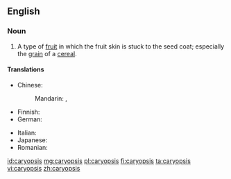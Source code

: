 ==English==
{{wikipedia}}

===Noun===
{{en-noun|caryopses}}

# A type of [[fruit]] in which the fruit skin is stuck to the seed coat; especially the [[grain]] of a [[cereal]].

====Translations====
{{trans-top|type of fruit}}
* Chinese:
*: Mandarin: {{t+|cmn|穎果|sc=Hani}}, {{t+|cmn|颖果|tr=yǐngguǒ|sc=Hani}}
* Finnish: {{t+|fi|jyvä}}
* German: {{t+|de|Karyopse|f}}
{{trans-mid}}
* Italian: {{t|it|cariosside|f}}
* Japanese: {{t|ja|穎果|tr=えいか, eika|sc=Jpan}}
* Romanian: {{t+|ro|cariopsă|f}}
{{trans-bottom}}

[[id:caryopsis]]
[[mg:caryopsis]]
[[pl:caryopsis]]
[[fi:caryopsis]]
[[ta:caryopsis]]
[[vi:caryopsis]]
[[zh:caryopsis]]